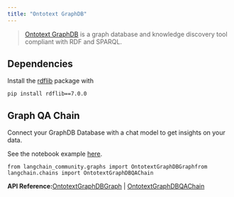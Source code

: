 ```yaml
---
title: "Ontotext GraphDB"
---
```


> [Ontotext GraphDB](https://graphdb.ontotext.com/) is a graph database and knowledge discovery tool compliant with RDF and SPARQL.

## Dependencies

Install the [rdflib](https://github.com/RDFLib/rdflib) package with

```
pip install rdflib==7.0.0
```

## Graph QA Chain

Connect your GraphDB Database with a chat model to get insights on your data.

See the notebook example [here](/oss/integrations/graphs/ontotext).

```
from langchain_community.graphs import OntotextGraphDBGraphfrom langchain.chains import OntotextGraphDBQAChain
```

**API Reference:**[OntotextGraphDBGraph](https://python.langchain.com/api_reference/community/graphs/langchain_community.graphs.ontotext_graphdb_graph.OntotextGraphDBGraph.html) | [OntotextGraphDBQAChain](https://python.langchain.com/api_reference/community/chains/langchain_community.chains.graph_qa.ontotext_graphdb.OntotextGraphDBQAChain.html)
